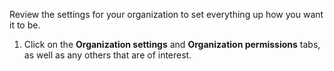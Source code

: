 
Review the settings for your organization to set everything up how you want it
to be.

<UserGroupsIntro />

<FlattenedSteps>
  <NavigationSteps target="relative/gear/organization-settings" />

  1. Click on the **Organization settings** and **Organization
     permissions** tabs, as well as any others that are of interest.
</FlattenedSteps>
